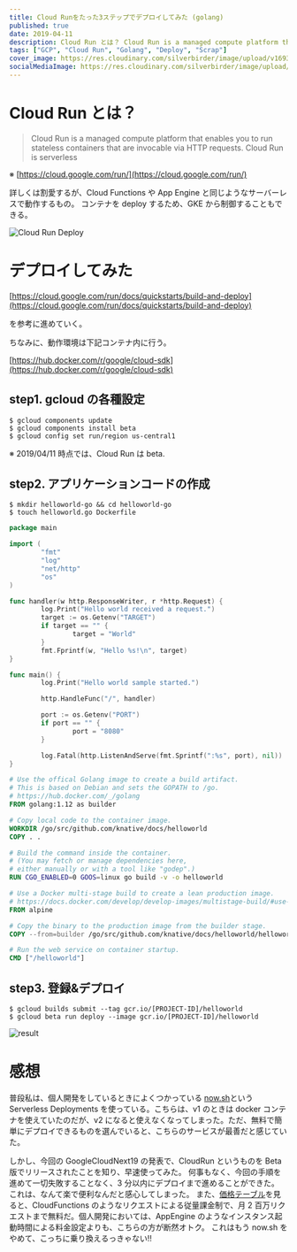 ```yaml
---
title: Cloud Runをたった3ステップでデプロイしてみた (golang)
published: true
date: 2019-04-11
description: Cloud Run とは？ Cloud Run is a managed compute platform that enables you to run stateless containers that are invocable via HTTP requests. Cloud Run is serverless ※ https://cloud.google.com/run/ 詳しくは割愛するが、Cloud FunctionsやApp Engineと同じようなサーバーレスで動作するもの。コンテナをdeployするため、GKEから制御することもできる。
tags: ["GCP", "Cloud Run", "Golang", "Deploy", "Scrap"]
cover_image: https://res.cloudinary.com/silverbirder/image/upload/v1693376921/silver-birder.github.io/blog/190410-abrigednews-02-google-devops-with-serverless.png
socialMediaImage: https://res.cloudinary.com/silverbirder/image/upload/v1693376921/silver-birder.github.io/blog/190410-abrigednews-02-google-devops-with-serverless.png
---
```



# Cloud Run とは？

> Cloud Run is a managed compute platform that enables you to run stateless containers that are invocable via HTTP requests. Cloud Run is serverless

※ [https://cloud.google.com/run/](https://cloud.google.com/run/)

詳しくは割愛するが、Cloud Functions や App Engine と同じようなサーバーレスで動作するもの。
コンテナを deploy するため、GKE から制御することもできる。

<Image
  src="https://res.cloudinary.com/silverbirder/image/upload/v1693376921/silver-birder.github.io/blog/190410-abrigednews-02-google-devops-with-serverless.png"
  width={1000}
  height={576}
  layout="constrained"
  alt="Cloud Run Deploy"
  href="https://japan.zdnet.com/article/35135525/"
/>

# デプロイしてみた

[https://cloud.google.com/run/docs/quickstarts/build-and-deploy](https://cloud.google.com/run/docs/quickstarts/build-and-deploy)

を参考に進めていく。

ちなみに、動作環境は下記コンテナ内に行う。

[https://hub.docker.com/r/google/cloud-sdk](https://hub.docker.com/r/google/cloud-sdk)

## step1. gcloud の各種設定

```shell
$ gcloud components update
$ gcloud components install beta
$ gcloud config set run/region us-central1
```

※ 2019/04/11 時点では、Cloud Run は beta.

## step2. アプリケーションコードの作成

```shell
$ mkdir helloworld-go && cd helloworld-go
$ touch helloworld.go Dockerfile
```

```go
package main

import (
        "fmt"
        "log"
        "net/http"
        "os"
)

func handler(w http.ResponseWriter, r *http.Request) {
        log.Print("Hello world received a request.")
        target := os.Getenv("TARGET")
        if target == "" {
                target = "World"
        }
        fmt.Fprintf(w, "Hello %s!\n", target)
}

func main() {
        log.Print("Hello world sample started.")

        http.HandleFunc("/", handler)

        port := os.Getenv("PORT")
        if port == "" {
                port = "8080"
        }

        log.Fatal(http.ListenAndServe(fmt.Sprintf(":%s", port), nil))
}
```

```Dockerfile
# Use the offical Golang image to create a build artifact.
# This is based on Debian and sets the GOPATH to /go.
# https://hub.docker.com/_/golang
FROM golang:1.12 as builder

# Copy local code to the container image.
WORKDIR /go/src/github.com/knative/docs/helloworld
COPY . .

# Build the command inside the container.
# (You may fetch or manage dependencies here,
# either manually or with a tool like "godep".)
RUN CGO_ENABLED=0 GOOS=linux go build -v -o helloworld

# Use a Docker multi-stage build to create a lean production image.
# https://docs.docker.com/develop/develop-images/multistage-build/#use-multi-stage-builds
FROM alpine

# Copy the binary to the production image from the builder stage.
COPY --from=builder /go/src/github.com/knative/docs/helloworld/helloworld /helloworld

# Run the web service on container startup.
CMD ["/helloworld"]
```

## step3. 登録&デプロイ

```shell
$ gcloud builds submit --tag gcr.io/[PROJECT-ID]/helloworld
$ gcloud beta run deploy --image gcr.io/[PROJECT-ID]/helloworld
```

<Image
  src="https://res.cloudinary.com/silverbirder/image/upload/v1613818551/silver-birder.github.io/blog/D34Fl0ZU4AA-dhU.png"
  width={482}
  height={195}
  layout="constrained"
  alt="result"
/>

# 感想

普段私は、個人開発をしているときによくつかっている [now.sh](https://zeit.co/now)という Serverless Deployments を使っている。こちらは、v1 のときは docker コンテナを使えていたのだが、v2 になると使えなくなってしまった。ただ、無料で簡単にデプロイできるものを選んでいると、こちらのサービスが最善だと感じていた。

しかし、今回の GoogleCloudNext19 の発表で、CloudRun というものを Beta 版でリリースされたことを知り、早速使ってみた。
何事もなく、今回の手順を進めて一切失敗することなく、3 分以内にデプロイまで進めることができた。
これは、なんて楽で便利なんだと感心してしまった。
また、[価格テーブル](https://cloud.google.com/run/pricing)を見ると、CloudFunctions のようなリクエストによる従量課金制で、月 2 百万リクエストまで無料だ。個人開発においては、AppEngine のようなインスタンス起動時間による料金設定よりも、こちらの方が断然オトク。
これはもう now.sh をやめて、こっちに乗り換えるっきゃない!!
